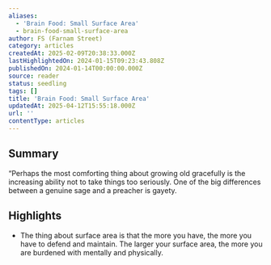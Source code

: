 ```yaml
---
aliases:
  - 'Brain Food: Small Surface Area'
  - brain-food-small-surface-area
author: FS (Farnam Street)
category: articles
createdAt: 2025-02-09T20:38:33.000Z
lastHighlightedOn: 2024-01-15T09:23:43.808Z
publishedOn: 2024-01-14T00:00:00.000Z
source: reader
status: seedling
tags: []
title: 'Brain Food: Small Surface Area'
updatedAt: 2025-04-12T15:55:18.000Z
url: ''
contentType: articles
---
```

## Summary

“Perhaps the most comforting thing about growing old gracefully is the increasing ability not to take things too seriously. One of the big differences between a genuine sage and a preacher is gayety.

## Highlights

- The thing about surface area is that the more you have, the more you have to defend and maintain. The larger your surface area, the more you are burdened with mentally and physically.

